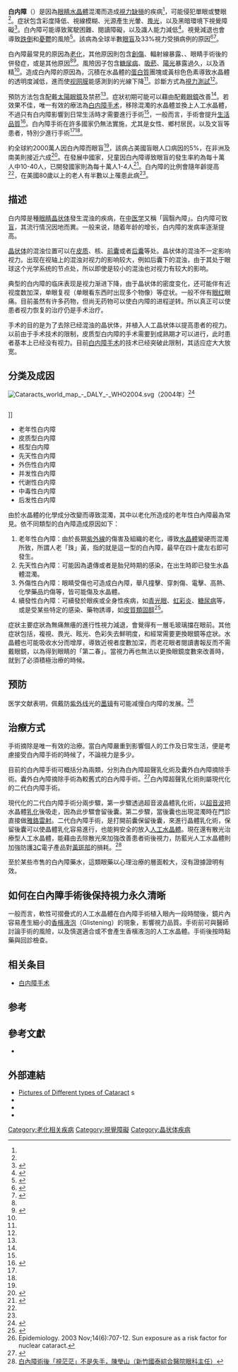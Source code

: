 {{多個問題|
{{disputed|time=2019-09-22T14:14:18+00:00}}
{{expert|time=2019-09-22T14:14:18+00:00}}
{{copyedit|time=2017-03-01T13:39:00+00:00}}
}}
{{medical}}
{{Infobox medical condition (new)
| name        = 白内障<br>Cataract
| image           = Cataract in human eye.png
| caption         = [[裂隙灯|裂隙灯]]照射下顯現出因白内障而浑浊的[[水晶体|水晶体]]
| field           = [[眼科学|眼科学]]
| symptoms        = 
*顏色退色（Faded colors） 
*視野模糊 
*光線四周出現[[暈|光暈]]（halos around light）
*難以接受亮光
*[[夜盲|夜盲]]<ref name=NIH2009/>
| complications   = {{tsl|en|Falling (accident)|意外跌倒}}、[[抑郁_(情绪)|抑郁]]、[[視覺受損|視覺受損]]<ref name=Gim2011/><ref name=WHO2014/>
| onset           = 漸進的（Gradual）<ref name=NIH2009/>
| duration        = 
| causes          = {{tsl|en|senescence|自然老化}}、[[創傷|眼睛受損]]、{{tsl|en|radiation exposure|接觸輻射線}}、眼睛手術後遺症<!-- following eye surgery--><ref name=NIH2009/><ref name=WHOPri/>
| risks           = [[糖尿病|糖尿病]]、[[吸菸|吸菸]]、長時間暴露在[[太陽光|太陽光]]下、酒精<ref name=NIH2009/>
| diagnosis       = [[視力測試|視力測試]]<ref name=NIH2009/>
| differential    = 
| prevention      = [[太陽眼鏡|太陽眼鏡]]、不吸菸<ref name=NIH2009/>
| treatment       = [[眼鏡|眼鏡]]、[[白内障手术|白内障手术]]<ref name=NIH2009/>
| medication      = 
| prognosis       = 
| frequency       = 6000萬 (2015)<ref name=GBD2015Pre>{{cite journal|last1=GBD 2015 Disease and Injury Incidence and Prevalence|first1=Collaborators.|title=Global, regional, and national incidence, prevalence, and years lived with disability for 310 diseases and injuries, 1990-2015: a systematic analysis for the Global Burden of Disease Study 2015.|journal=Lancet|date=8 October 2016|volume=388|issue=10053|pages=1545–1602|pmid=27733282|doi=10.1016/S0140-6736(16)31678-6|pmc=5055577}}</ref>
| deaths          = 
}}
<!-- Definition and symptoms -->
'''白内障'''（{{lang-la|cataract}}）是因為[[眼睛|眼睛]][[水晶體|水晶體]]混濁而造成[[視力缺損|視力缺損]]的疾病<ref name=NIH2009/>，可能侵犯單眼或雙眼<ref name=NIH2009/>。症狀包含彩度降低、視線模糊、光源產生光暈、[[畏光|畏光]]，以及黑暗環境下視覺障礙<ref name=NIH2009>{{cite web|title=Facts About Cataract|url=https://www.nei.nih.gov/health/cataract/cataract_facts|accessdate=24 May 2015|date=September 2009|deadurl=yes|archiveurl=https://web.archive.org/web/20150524095805/https://www.nei.nih.gov/health/cataract/cataract_facts|archivedate=2015-05-24|df=}}</ref>。白內障可能導致駕駛困難、閱讀障礙，以及識人能力減低<ref name="Allen-2006">{{cite journal |vauthors=Allen D, Vasavada A | title = Cataract and surgery for cataract | journal = BMJ | volume = 333 | issue = 7559 | pages = 128–32 | year = 2006 | doi = 10.1136/bmj.333.7559.128 | pmc = 1502210 | pmid = 16840470}}</ref>。視覺減退也會導致[[跌倒|跌倒]]和[[抑郁_(情绪)|憂鬱]]的風險<ref name=Gim2011>{{cite journal|last1=Gimbel|first1=HV|last2=Dardzhikova|first2=AA|title=Consequences of waiting for cataract surgery.|journal=Current Opinion in Ophthalmology|date=January 2011|volume=22|issue=1|pages=28–30|pmid=21076306|doi=10.1097/icu.0b013e328341425d}}</ref>。該病為全球半數[[眼盲|眼盲]]及33%視力受損病例的原因<ref name=WHO2014>{{cite web|title=Visual impairment and blindness  Fact Sheet N°282|url=http://www.who.int/mediacentre/factsheets/fs282/en/|accessdate=23 May 2015|date=August 2014|deadurl=no|archiveurl=https://web.archive.org/web/20150512062236/http://www.who.int/mediacentre/factsheets/fs282/en/|archivedate=12 May 2015|df=}}</ref><ref name=WHO2012Data>{{cite book|title=GLOBAL DATA ON VISUAL IMPAIRMENTS 2010|date=2012|publisher=WHO|page=6|url=http://www.who.int/blindness/GLOBALDATAFINALforweb.pdf?ua=1|deadurl=no|archiveurl=https://web.archive.org/web/20150331221058/http://www.who.int/blindness/GLOBALDATAFINALforweb.pdf?ua=1|archivedate=2015-03-31|df=}}</ref>。

<!-- Cause, mechanisms and diagnosis -->
白內障最常見的原因為[[衰老|老化]]，其他原因則包含[[創傷|創傷]]、輻射線暴露、{{tsl|en|childhood cataract|兒童白內障|先天性}}、眼睛手術後的併發症，或是其他原因<ref name=NIH2009/><ref name=WHOPri>{{cite web|title=Priority eye diseases|url=http://www.who.int/blindness/causes/priority/en/index1.html|accessdate=24 May 2015|deadurl=no|archiveurl=https://web.archive.org/web/20150524095804/http://www.who.int/blindness/causes/priority/en/index1.html|archivedate=24 May 2015|df=}}</ref>。風險因子包含[[糖尿病|糖尿病]]、[[吸菸|吸菸]]、[[太阳光|陽光]]暴露過久，以及酒精<ref name=NIH2009/>。造成白內障的原因為，沉積在水晶體的[[蛋白質|蛋白質]]團塊或黃棕色色素導致水晶體的透明度減低，進而使[[视网膜|视网膜]]能感測到的光線下降<ref name=NIH2009/>。診斷方式為[[視力測試|視力測試]]<ref name=NIH2009/>。

<!-- Prevention and treatment -->
預防方法包含配戴[[太陽眼鏡|太陽眼鏡]]及禁菸<ref name=NIH2009/>。症狀初期可能可以藉由配戴[[眼鏡|眼鏡]]改善<ref name=NIH2009/>。若效果不佳，唯一有效的療法為[[白内障手术|白内障手术]]，移除混濁的水晶體並換上人工水晶體，不過只有白内障影響到日常生活時才需要進行手術<ref name=NIH2009/>，一般而言，手術會提升[[生活品質|生活品質]]<ref>{{cite journal|last1=Lamoureux|first1=EL|last2=Fenwick|first2=E|last3=Pesudovs|first3=K|last4=Tan|first4=D|title=The impact of cataract surgery on quality of life.|journal=Current Opinion in Ophthalmology|date=January 2011|volume=22|issue=1|pages=19–27|pmid=21088580|doi=10.1097/icu.0b013e3283414284}}</ref>。白內障手術在許多國家仍無法實施，尤其是女性、鄉村居民，以及文盲等患者，特別少進行手術<ref name=WHOPri/><ref name=Rao2011/>。

<!-- Epidemiology -->
約全球約2000萬人因白內障而眼盲<ref name=WHOPri/>，該病占美國盲眼人口病因的5%，在非洲及南美則接近六成<ref name=Rao2011>{{cite journal|last1=Rao|first1=GN|last2=Khanna|first2=R|last3=Payal|first3=A|title=The global burden of cataract.|journal=Current Opinion in Ophthalmology|date=January 2011|volume=22|issue=1|pages=4–9|pmid=21107260|doi=10.1097/icu.0b013e3283414fc8}}</ref>。在發展中國家，兒童因白內障導致眼盲的發生率約為每十萬人中10-40人，已開發國家則為每十萬人1-4人<ref>{{cite book|last1=Pandey|first1=Suresh K.|title=Pediatric cataract surgery techniques, complications, and management|date=2005|publisher=Lippincott Williams & Wilkins|location=Philadelphia|isbn=9780781743075|page=20|url=https://books.google.ca/books?id=gLJZDD2igCMC&pg=PA20|deadurl=no|archiveurl=https://web.archive.org/web/20150524134557/https://books.google.ca/books?id=gLJZDD2igCMC&pg=PA20|archivedate=2015-05-24|df=}}</ref>。白內障的比例會隨年齡提高<ref name=NIH2009/>，在美國80歲以上的老人有半數以上罹患此病<ref name=NIH2009/>。

== 描述 ==
白内障是種[[眼睛|眼睛]][[晶状体|晶状体]]發生混浊的疾病，在[[中医学|中医学]]又稱「圓翳內障」。白内障可致[[盲|盲]]，其流行情況因地而異。一般来说，随着年龄的增长，白内障的发病率逐渐提高。

[[晶状体|晶状体]]的混浊位置可以在[[皮质|皮质]]、核、[[前囊|前囊]]或者[[后囊|后囊]]等处。晶状体的混浊不一定影响视力。出现在视轴上的混浊对视力的影响较大，例如后囊下的混浊，由于其处于眼球这个光学系统的节点处，所以即使是较小的混浊也对视力有较大的影响。

典型的白内障的临床表现是视力渐进下降，由于晶状体的密度变化，还可能伴有近视度数加深，单眼复视（单眼看东西时出现多个物像）等症状。一般不伴有[[眼红|眼红]]眼痛。目前虽然有许多药物，但尚无药物可以使白内障的进程逆转。所以真正可以使患者视力恢复的治疗仍是手术治疗。

手术的目的是为了去除已经混浊的晶状体，并植入人工晶状体以提高患者的视力。以前由于手术技术的限制，皮质型白内障的手术需要到成熟期才可以进行，此时患者基本上已经没有视力。目前[[白内障手术|白内障手术]]的技术已经突破此限制，其适应症大大放宽。

== 分类及成因 ==
[[Image:Cataracts_world_map_-_DALY_-_WHO2004.svg|thumb]]（2004年）<ref>{{cite web |url=http://www.who.int/entity/healthinfo/global_burden_disease/gbddeathdalycountryestimates2004.xls |title=Death and DALY estimates for 2004 by cause for WHO Member States |publisher=who.int |format=xls |work=World Health Organization |year=2004 |accessdate= |archive-date=2011-08-25 |archive-url=https://www.webcitation.org/61CAEElzK?url=http://www.who.int/healthinfo/global_burden_disease/gbddeathdalycountryestimates2004.xls |dead-url=no }}</ref><div class="references-small" style="-moz-column-count:3; column-count:3;">
{{legend|#b3b3b3|无资料}}
{{legend|#ffff65|少于90}}
{{legend|#fff200|90-180}}
{{legend|#ffdc00|180-270}}
{{legend|#ffc600|270-360}}
{{legend|#ffb000|360-450}}
{{legend|#ff9a00|450-540}}
{{legend|#ff8400|540-630}}
{{legend|#ff6e00|630-720}}
{{legend|#ff5800|720-810}}
{{legend|#ff4200|810-900}}
{{legend|#ff2c00|900-990}}
{{legend|#cb0000|多于990}}
</div>]]
* 老年性白内障
* 皮质型白内障
* 核型白内障
* 先天性白内障
* 外伤性白内障
* 并发性白内障
* 代谢性白内障
* 中毒性白内障
* 后发性白内障

由於水晶體的化學成分改變而導致混濁，其中以老化所造成的老年性白內障最為常見。依不同類型的白內障造成原因如下：

# 老年性白內障：由於長期[[紫外線|紫外線]]的傷害及組織的老化，導致[[水晶體|水晶體]]變硬而混濁所致，所謂人老「珠」黃，指的就是這一型的白內障，最早在四十歲左右即可發生。
# 先天性白內障：可能因為遺傳或者是胎兒時期的感染，在出生時即已發生水晶體混濁。
# 外傷性白內障：眼睛受傷也可造成白內障，舉凡撞擊、穿刺傷、電擊、高熱、化學藥品灼傷等，皆可能傷及水晶體。
# 續發性白內障：可續發於眼疾或全身性疾病，如[[青光眼|青光眼]]、[[虹彩炎|虹彩炎]]、[[糖尿病|糖尿病]]等，或是受某些特定的感染、藥物誘導，如[[皮質類固醇|皮質類固醇]]<ref name=spencer>{{cite journal en|author=SPENCER R, ANDELMAN S |title=STEROIDSAREBAD CATARACTS. POSTERIOR SUBCAPSULAR CATARACT FORMATION IN RHEUMATOID ARTHRITIS PATIENTS ON LONG TERM STEROID THERAPY |journal=Arch Ophthalmol |volume=74 |issue= |pages=38-41 |year= |pmid=14303339}}</ref>。

症狀主要症狀為無痛無癢的進行性視力減退，會覺得有一層毛玻璃擋在眼前。其他症狀包括，複視、畏光、眩光、色彩失去鮮明度，和經常需要更換眼鏡等症狀。水晶體也可能吸收水分而增厚，導致近視者度數加深，而老花眼者閱讀書報反而不需戴眼鏡，以為得到眼睛的「第二春」。當視力再也無法以更換眼鏡度數來改善時，就到了必須積極治療的時候。

== 预防 ==
医学文献表明，佩戴防[[紫外线|紫外线]]光的[[墨镜|墨镜]]有可能减慢白内障的发展。<ref>Epidemiology. 2003 Nov;14(6):707-12. Sun exposure as a risk factor for nuclear cataract.</ref>

== 治療方式 ==
{{main|白内障手术}}
手術摘除是唯一有效的治療。當白內障嚴重到影響個人的工作及日常生活，便是考慮接受白內障手術的時候了，不論視力是多少。

目前的白內障手術可概括分為兩類，分別為白內障超聲乳化術及囊外白內障摘除手術。囊外白內障摘除手術為較舊式的白內障手術。<ref>{{Cite web|title=白內障 – 晴明護眼 www.EyeCareHK.org|url=http://eyecarehk.org/cataract/|accessdate=2019-05-25|author=|date=|format=|publisher=|language=zh-HK|archive-date=2021-01-18|archive-url=https://web.archive.org/web/20210118070013/http://eyecarehk.org/cataract/|dead-url=no}}</ref>白內障超聲乳化術則屬現代化的二代白内障手術。

現代化的二代白内障手術分兩步驟，第一步驟透過超音波晶體乳化術，以[[超音波|超音波]]把水晶體[[乳化|乳化]]後吸走，因為此步驟會留後囊。第二步驟，當後囊也出現混濁時在門診直接做[[雅鉻雷射|雅鉻雷射]]。二代白內障手術，是打開前囊保留後囊，來進行晶體乳化術，保留後囊可以使晶體乳化容易進行，也能夠安全的放入[[人工水晶體|人工水晶體]]。現在還有散光治療型人工水晶體，能藉由去除散光來加強改善患者術後視力，防藍光人工水晶體則加強防護[[3C|3C]]電子產品對[[黃斑部|黃斑部]]的損耗。<ref>[http://www.commonhealth.com.tw/blog/blogTopic.action;jsessionid=8D58FD2FB85D354720441AB38E6164FB?nid=2068 白內障術後「視茫茫」不是失手，陳瑩山（新竹國泰綜合醫院眼科主任）]{{Dead link|date=2019年11月 |bot=InternetArchiveBot |fix-attempted=yes }}</ref>

至於某些市售的白內障藥水，這類眼藥以心理治療的層面較大，沒有證據證明有效。

== 如何在白內障手術後保持視力永久清晰 ==

一般而言，軟性可摺疊式的人工水晶體在白內障手術植入眼內一段時間後，鏡片內容易產生細小的[[香檳液泡|香檳液泡]]（Glistening）的現象，影響視力品質。手術前可與醫師討論手術的風險，以及慎選適合或不會產生香檳液泡的人工水晶體。手術後按時點藥與回診檢查。

== 相关条目 ==
* [[白内障手术|白内障手术]]

== 参考 ==
{{reflist}}

==參考文獻==
{{refbegin}}
*{{cite book|last1=Yanoff|first1=Myron|last2=Duker|first2=Jay S.|title=Ophthalmology|year=2008|publisher=Mosby|location=Edinburgh|isbn=978-0323057516|pages=|edition=3rd|ref=harv}}
{{refend}}

==外部連結==
* [http://dro.hs.columbia.edu/lc1.htm Pictures of Different types of Cataract] {{Wayback|url=http://dro.hs.columbia.edu/lc1.htm |date=20130327142432 }} s
* {{dmoz|Health/Conditions_and_Diseases/Eye_Disorders/Cataract/}}
* {{YouTube|xZVd5JaU9tk|Video describing history and science of seeing cataracts in your own eye}}
*{{cite journal |last1=Trudo |first1=Edward W. |last2=Stark |first2=Walter J. |title=Cataracts |journal=Postgraduate Medicine |volume=103 |issue=5 |pages=114–6, 123–6 |year=1998 |pmid=9590990 |doi=10.3810/pgm.1998.05.478 }}

{{ICD-10-H1}}

{{Authority control}}
[[Category:老化相关疾病|Category:老化相关疾病]]
[[Category:視覺障礙|Category:視覺障礙]]
[[Category:晶状体疾病|Category:晶状体疾病]]